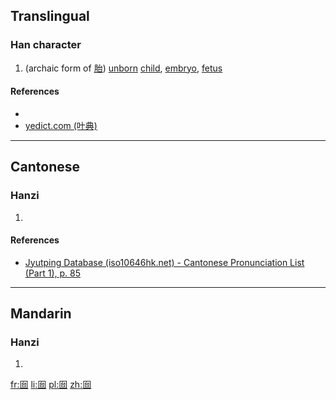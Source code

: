 ==Translingual==

===Han character===
{{Han char|rn=31|rad=囗|as=05|sn=8|four=|canj=田戈口 (WIR)|ids=⿴[[囗]][[台]]}}

# (archaic form of [[胎]]) [[unborn]] [[child]], [[embryo]], [[fetus]]

====References====
* {{Han ref|kx=0218.041|dkj=04751|dj=0446.060|hdz=10717.160|uh=56FC|ud=22268}}
*[http://yedict.com/htm/56/56FC.htm yedict.com (叶典)]

----

==Cantonese==

===Hanzi===
{{yue-hanzi|jyut=[[toi1]]|y=toi1}}

# {{defn|lang=yue|sort=囗05}}

====References====
* [http://www.iso10646hk.net/jp/document/download.jsp Jyutping Database (iso10646hk.net) - Cantonese Pronunciation List (Part 1), p. 85]

----

==Mandarin==

===Hanzi===
{{cmn-hanzi|pin=[[tāi]] ([[tai1]])|wg=t'ai<sup>1</sup>}}

# {{defn|lang=cmn|sort=囗05}}

[[fr:囼]]
[[li:囼]]
[[pl:囼]]
[[zh:囼]]